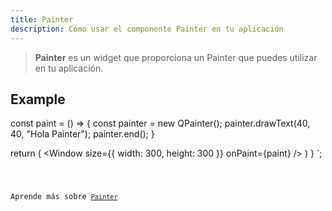 ```yaml
---
title: Painter
description: Cómo usar el componente Painter en tu aplicación
---
```



> **Painter** es un widget que proporciona un Painter que puedes utilizar en tu aplicación.

## Example



  const paint = () => {
    const painter = new QPainter();
    painter.drawText(40, 40, "Hola Painter");
    painter.end();
  }

  return (
    <Window 
      size={{ width: 300, height: 300 }} 
      onPaint={paint} />
  )
}
`;

<Code code={qPainterExample} title='example_painter.ts' lang='ts' />

Aprende más sobre [`Painter`](https://vixen-js.github.io/docs/build-application-vanilla/Advanced-Widgets/QPainter)
